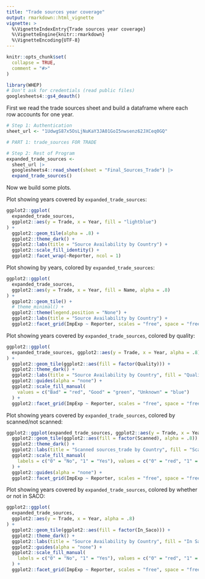 ```yaml
---
title: "Trade sources year coverage"
output: rmarkdown::html_vignette
vignette: >
  %\VignetteIndexEntry{Trade sources year coverage}
  %\VignetteEngine{knitr::rmarkdown}
  %\VignetteEncoding{UTF-8}
---
```


```r
knitr::opts_chunk$set(
  collapse = TRUE,
  comment = "#>"
)
```

```r
library(WHEP)
# Don't ask for credentials (read public files)
googlesheets4::gs4_deauth()
```

First we read the trade sources sheet and build a dataframe where each row accounts for one year.
```r
# Step 1: Authentication
sheet_url <- "1UdwgS87x5OsLjNuKaY3JA01GoI5nwsenz62JXCeq0GQ"

# PART 1: trade_sources FOR TRADE

# Step 2: Rest of Program
expanded_trade_sources <-
  sheet_url |>
  googlesheets4::read_sheet(sheet = "Final_Sources_Trade") |>
  expand_trade_sources()
```

Now we build some plots.

Plot showing years covered by `expanded_trade_sources`:
```r
ggplot2::ggplot(
  expanded_trade_sources,
  ggplot2::aes(y = Trade, x = Year, fill = "lightblue")
) +
  ggplot2::geom_tile(alpha = .8) +
  ggplot2::theme_dark() +
  ggplot2::labs(title = "Source Availability by Country") +
  ggplot2::scale_fill_identity() +
  ggplot2::facet_wrap(~Reporter, ncol = 1)
```

Plot showing by years, colored by `expanded_trade_sources`:
```r
ggplot2::ggplot(
  expanded_trade_sources,
  ggplot2::aes(y = Trade, x = Year, fill = Name, alpha = .8)
) +
  ggplot2::geom_tile() +
  # theme_minimal() +
  ggplot2::theme(legend.position = "None") +
  ggplot2::labs(title = "Source Availability by Country") +
  ggplot2::facet_grid(ImpExp ~ Reporter, scales = "free", space = "free_x")
```

Plot showing years covered by `expanded_trade_sources`, colored by quality:
```r
ggplot2::ggplot(
  expanded_trade_sources, ggplot2::aes(y = Trade, x = Year, alpha = .8)
) +
  ggplot2::geom_tile(ggplot2::aes(fill = factor(Quality))) +
  ggplot2::theme_dark() +
  ggplot2::labs(title = "Source Availability by Country", fill = "Quality") +
  ggplot2::guides(alpha = "none") +
  ggplot2::scale_fill_manual(
    values = c("Bad" = "red", "Good" = "green", "Unknown" = "blue")
  ) +
  ggplot2::facet_grid(ImpExp ~ Reporter, scales = "free", space = "free_x")
```

Plot showing years covered by `expanded_trade_sources`, colored by scanned/not scanned:
```r
ggplot2::ggplot(expanded_trade_sources, ggplot2::aes(y = Trade, x = Year)) +
  ggplot2::geom_tile(ggplot2::aes(fill = factor(Scanned), alpha = .8)) +
  ggplot2::theme_dark() +
  ggplot2::labs(title = "Scanned sources_trade by Country", fill = "Scanned") +
  ggplot2::scale_fill_manual(
    labels = c("0" = "No", "1" = "Yes"), values = c("0" = "red", "1" = "green")
  ) +
  ggplot2::guides(alpha = "none") +
  ggplot2::facet_grid(ImpExp ~ Reporter, scales = "free", space = "free_x")
```

Plot showing years covered by `expanded_trade_sources`, colored by whether or not in SACO:
```r
ggplot2::ggplot(
  expanded_trade_sources,
  ggplot2::aes(y = Trade, x = Year, alpha = .8)
) +
  ggplot2::geom_tile(ggplot2::aes(fill = factor(In_Saco))) +
  ggplot2::theme_dark() +
  ggplot2::labs(title = "Source Availability by Country", fill = "In Saco") +
  ggplot2::guides(alpha = "none") +
  ggplot2::scale_fill_manual(
    labels = c("0" = "No", "1" = "Yes"), values = c("0" = "red", "1" = "green")
  ) +
  ggplot2::facet_grid(ImpExp ~ Reporter, scales = "free", space = "free_x")
```
